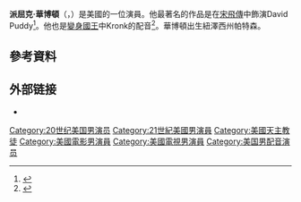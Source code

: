 {{NoteTA
|G1=Show
|G3=Movie
}}
{{Infobox person
| birthname = Patrick John Warburton
| image = Patrick Warburton by Gage Skidmore.jpg
| image_size =
| caption = 
| birth_date = {{birth date and age|1964|11|14}}
| birth_place = 美國[[帕特森_(紐澤西州)|帕特森 (紐澤西州)]]
| home_town = 美國[[杭亭頓海灘|杭亭頓海灘]]
| occupation = 演員
| years_active = 1986–現在
| parents = John Charles Warburton, Jr.<br>Barbara Jeanne Gratz (aka Barbara Lord)
| spouse = {{marriage|Cathy Jennings|1991}}
| children = 4
| residence = [[卡馬里奧_(加利福尼亞州)|卡馬里奧 (加利福尼亞州)]]
}}
'''派屈克·華博頓'''（{{lang-en|Patrick Warburton}}，{{bd|1964年|11月14日||}}）是美國的一位演員。他最著名的作品是在[[宋飛傳|宋飛傳]]中飾演David Puddy<ref>{{cite web|title=David Puddy|url=http://www.seinfeldonline.com/puddy.html|work=seinfeldonline.com|accessdate=December 30, 2010|archive-date=2011-02-13|archive-url=https://web.archive.org/web/20110213060838/http://www.seinfeldonline.com/puddy.html|dead-url=no}}</ref>。他也是[[變身國王|變身國王]]中Kronk的配音<ref name="imdb">{{IMDb name|911320}}</ref>。華博頓出生紐澤西州帕特森。

==參考資料==
{{Reflist}}

== 外部链接 ==
{{commons category|Patrick Warburton}}
* {{IMDb name|nm0911320}}

{{Authority control}}

{{DEFAULTSORT:Warburton, Patrick}}
[[Category:20世纪美国男演员|Category:20世纪美国男演员]]
[[Category:21世紀美國男演員|Category:21世紀美國男演員]]
[[Category:美國天主教徒|Category:美國天主教徒]]
[[Category:美國電影男演員|Category:美國電影男演員]]
[[Category:美國電視男演員|Category:美國電視男演員]]
[[Category:美国男配音演员|Category:美国男配音演员]]